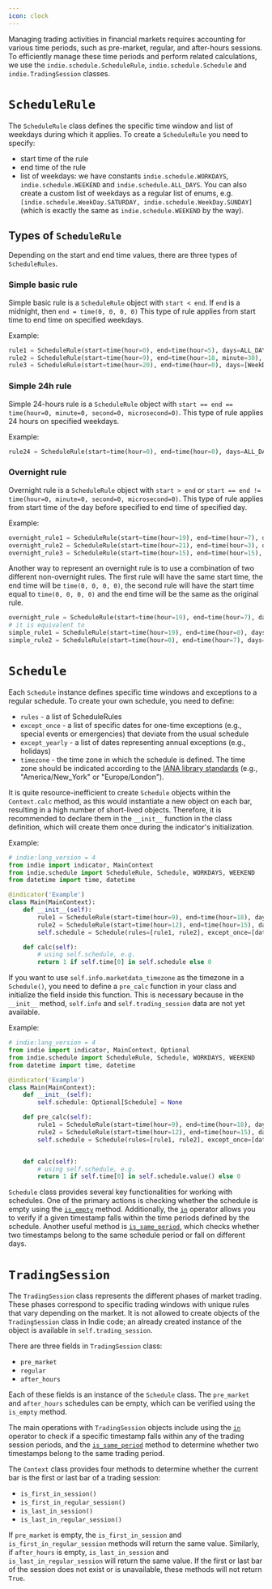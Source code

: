 ```yaml
---
icon: clock
---
```


Managing trading activities in financial markets requires accounting for various time periods, such as pre-market, regular, and after-hours sessions. To efficiently manage these time periods and perform related calculations, we use the `indie.schedule.ScheduleRule`, `indie.schedule.Schedule` and `indie.TradingSession` classes.

# `ScheduleRule`

The `ScheduleRule` class defines the specific time window and list of weekdays during which it applies.
To create a `ScheduleRule` you need to specify:

- start time of the rule
- end time of the rule
- list of weekdays: we have constants `indie.schedule.WORKDAYS`, `indie.schedule.WEEKEND` and `indie.schedule.ALL_DAYS`. You can also create a custom list of weekdays as a regular list of enums, e.g. `[indie.schedule.WeekDay.SATURDAY, indie.schedule.WeekDay.SUNDAY]` (which is exactly the same as `indie.schedule.WEEKEND` by the way).

## Types of `ScheduleRule`

Depending on the start and end time values, there are three types of `ScheduleRules`.

### Simple basic rule

Simple basic rule is a `ScheduleRule` object with `start < end`. If `end` is a midnight, then `end = time(0, 0, 0, 0)` This type of rule applies from start time to end time on specified weekdays.

Example:

```py
rule1 = ScheduleRule(start=time(hour=0), end=time(hour=5), days=ALL_DAYS) # from 00:00 am to 5:00 am everyday
rule2 = ScheduleRule(start=time(hour=9), end=time(hour=18, minute=30), days=WORKDAYS) # from 9:00 am to 6:30 pm Monday through Friday
rule3 = ScheduleRule(start=time(hour=20), end=time(hour=0), days=[WeekDay.WEDNESDAY]) # from 8:00 pm to 12:00 am on Wednesdays
```

### Simple 24h rule

Simple 24-hours rule is a `ScheduleRule` object with `start == end == time(hour=0, minute=0, second=0, microsecond=0)`. This type of rule applies 24 hours on specified weekdays.

Example:

```py
rule24 = ScheduleRule(start=time(hour=0), end=time(hour=0), days=ALL_DAYS) # from 12:00 am to 12:00 am every day (24/7)
```

### Overnight rule

Overnight rule is a `ScheduleRule` object with `start > end` or `start == end != time(hour=0, minute=0, second=0, microsecond=0)`. This type of rule applies from start time of the day before specified to end time of specified day.

Example:

```py
overnight_rule1 = ScheduleRule(start=time(hour=19), end=time(hour=7), days=[WeekDay.MONDAY]) # from 7:00 pm on Sunday to 7:00 am on Mondays
overnight_rule2 = ScheduleRule(start=time(hour=21), end=time(hour=3), days=WORKDAYS) # for the whole week: from 9:00 pm on Sunday to 3:00 am on Friday
overnight_rule3 = ScheduleRule(start=time(hour=15), end=time(hour=15), days=WORKDAYS) # from 3:00 pm on Sunday to 3:00 pm on Friday
```

Another way to represent an overnight rule is to use a combination of two different non-overnight rules. The first rule will have the same start time, the end time will be `time(0, 0, 0, 0)`, the second rule will have the start time equal to `time(0, 0, 0, 0)` and the end time will be the same as the original rule.

```py
overnight_rule = ScheduleRule(start=time(hour=19), end=time(hour=7), days=[WeekDay.MONDAY]) # from 7:00 pm on Sunday to 7:00 am on Mondays
# it is equivalent to
simple_rule1 = ScheduleRule(start=time(hour=19), end=time(hour=0), days=[WeekDay.SUNDAY])
simple_rule2 = ScheduleRule(start=time(hour=0), end=time(hour=7), days=[WeekDay.MONDAY])
```

# `Schedule`

Each `Schedule` instance defines specific time windows and exceptions to a regular schedule. To create your own schedule, you need to define:

- `rules` - a list of ScheduleRules
- `except_once` - a list of specific dates for one-time exceptions (e.g., special events or emergencies) that deviate from the usual schedule
- `except_yearly` - a list of dates representing annual exceptions (e.g., holidays)
- `timezone` - the time zone in which the schedule is defined. The time zone should be indicated according to the [IANA library standards](https://en.wikipedia.org/wiki/List_of_tz_database_time_zones) (e.g., "America/New_York" or "Europe/London").

It is quite resource-inefficient to create `Schedule` objects within the `Context.calc` method, as this would instantiate a new object on each bar, resulting in a high number of short-lived objects. Therefore, it is recommended to declare them in the `__init__` function in the class definition, which will create them once during the indicator's initialization.

Example:

```py
# indie:lang_version = 4
from indie import indicator, MainContext
from indie.schedule import ScheduleRule, Schedule, WORKDAYS, WEEKEND
from datetime import time, datetime

@indicator('Example')
class Main(MainContext):
    def __init__(self):
        rule1 = ScheduleRule(start=time(hour=9), end=time(hour=18), days=WORKDAYS)
        rule2 = ScheduleRule(start=time(hour=12), end=time(hour=15), days=WEEKEND)
        self.schedule = Schedule(rules=[rule1, rule2], except_once=[datetime(year=2025, month=4, day=5)], timezone="America/New_York")

    def calc(self):
        # using self.schedule, e.g.
        return 1 if self.time[0] in self.schedule else 0
```

If you want to use `self.info.marketdata_timezone` as the timezone in a `Schedule()`, you need to define a `pre_calc` function in your class and initialize the field inside this function. This is necessary because in the `__init__` method, `self.info` and `self.trading_session` data are not yet available.

Example:

```py
# indie:lang_version = 4
from indie import indicator, MainContext, Optional
from indie.schedule import ScheduleRule, Schedule, WORKDAYS, WEEKEND
from datetime import time, datetime

@indicator('Example')
class Main(MainContext):
    def __init__(self):
        self.schedule: Optional[Schedule] = None

    def pre_calc(self):
        rule1 = ScheduleRule(start=time(hour=9), end=time(hour=18), days=WORKDAYS)
        rule2 = ScheduleRule(start=time(hour=12), end=time(hour=15), days=WEEKEND)
        self.schedule = Schedule(rules=[rule1, rule2], except_once=[datetime(year=2025, month=4, day=5)], timezone=self.info.marketdata_timezone)


    def calc(self):
        # using self.schedule, e.g.
        return 1 if self.time[0] in self.schedule.value() else 0
```

`Schedule` class provides several key functionalities for working with schedules. One of the primary actions is checking whether the schedule is empty using the [`is_empty`](Library-reference#func_Schedule_is_empty) method. Additionally, the [`in`](Library-reference#func_Schedule_contains) operator allows you to verify if a given timestamp falls within the time periods defined by the schedule. Another useful method is [`is_same_period`](Library-reference#func_Schedule_is_same_period), which checks whether two timestamps belong to the same schedule period or fall on different days.

# `TradingSession`

The `TradingSession` class represents the different phases of market trading. These phases correspond to specific trading windows with unique rules that vary depending on the market. It is not allowed to create objects of the `TradingSession` class in Indie code; an already created instance of the object is available in `self.trading_session`.

There are three fields in `TradingSession` class:

- `pre_market`
- `regular`
- `after_hours`

Each of these fields is an instance of the `Schedule` class. The `pre_market` and `after_hours` schedules can be empty, which can be verified using the `is_empty` method.

The main operations with `TradingSession` objects include using the [`in`](Library-reference#func_TradingSession_contains) operator to check if a specific timestamp falls within any of the trading session periods, and the [`is_same_period`](Library-reference#func_TradingSession_is_same_period) method to determine whether two timestamps belong to the same trading period.

The `Context` class provides four methods to determine whether the current bar is the first or last bar of a trading session:

- `is_first_in_session()`
- `is_first_in_regular_session()`
- `is_last_in_session()`
- `is_last_in_regular_session()`

If `pre_market` is empty, the `is_first_in_session` and `is_first_in_regular_session` methods will return the same value. Similarly, if `after_hours` is empty, `is_last_in_session` and `is_last_in_regular_session` will return the same value. If the first or last bar of the session does not exist or is unavailable, these methods will not return `True`.
